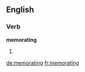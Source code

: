 ==English==

===Verb===
'''memorating'''

# {{present participle of|[[memorate]]}}

[[de:memorating]]
[[fr:memorating]]